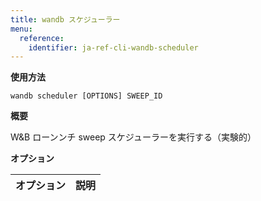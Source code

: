 ---
title: wandb スケジューラー
menu:
  reference:
    identifier: ja-ref-cli-wandb-scheduler
---

**使用方法**

`wandb scheduler [OPTIONS] SWEEP_ID`

**概要**

W&B ローンンチ sweep スケジューラーを実行する（実験的）


**オプション**

| **オプション** | **説明** |
| :--- | :--- |